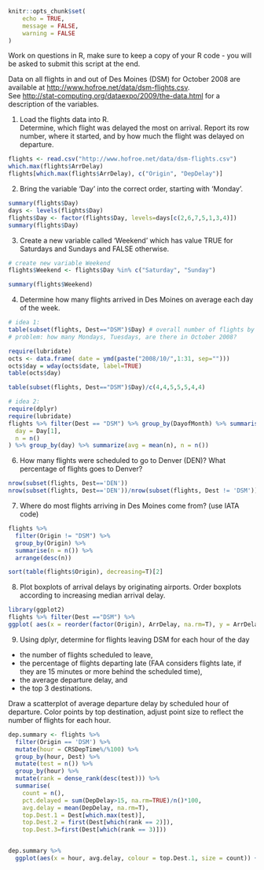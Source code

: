```r
knitr::opts_chunk$set(
	echo = TRUE,
	message = FALSE,
	warning = FALSE
)
```

Work on questions in R, make sure to keep a copy of your R code - you will be asked to submit this script at the end.

Data on all flights in and out of Des Moines (DSM) for October 2008 are available at <a href="http://www.hofroe.net/data/dsm-flights.csv">http://www.hofroe.net/data/dsm-flights.csv</a>.<br>
See <a href="http://stat-computing.org/dataexpo/2009/the-data.html">http://stat-computing.org/dataexpo/2009/the-data.html</a> for a description of the variables.

1. Load the flights data into R. <br>
		Determine, which flight was delayed the most on arrival. Report its row number, where it started, and by how much the flight was delayed on departure.  
		
		
```r
flights <- read.csv("http://www.hofroe.net/data/dsm-flights.csv")
which.max(flights$ArrDelay)
flights[which.max(flights$ArrDelay), c("Origin", "DepDelay")]
```

2. Bring the variable 'Day' into the correct order, starting with 'Monday'.

```r
summary(flights$Day)
days <- levels(flights$Day)
flights$Day <- factor(flights$Day, levels=days[c(2,6,7,5,1,3,4)])
summary(flights$Day)
```

3. Create a new variable called 'Weekend' which has value TRUE for Saturdays and Sundays and FALSE otherwise. 

```r
# create new variable Weekend
flights$Weekend <- flights$Day %in% c("Saturday", "Sunday")

summary(flights$Weekend)
```

4. Determine how many flights arrived in Des Moines on average each day of the week. 

```r
# idea 1:
table(subset(flights, Dest=="DSM")$Day) # overall number of flights by day of week
# problem: how many Mondays, Tuesdays, are there in October 2008?

require(lubridate)
octs <- data.frame( date = ymd(paste("2008/10/",1:31, sep="")))
octs$day = wday(octs$date, label=TRUE)
table(octs$day)

table(subset(flights, Dest=="DSM")$Day)/c(4,4,5,5,5,4,4)

# idea 2: 
require(dplyr)
require(lubridate)
flights %>% filter(Dest == "DSM") %>% group_by(DayofMonth) %>% summarise(
  day = Day[1],
  n = n()
) %>% group_by(day) %>% summarize(avg = mean(n), n = n())
```

6. How many flights were scheduled to go to Denver (DEN)? What percentage of flights goes to Denver? 

```r
nrow(subset(flights, Dest=='DEN'))
nrow(subset(flights, Dest=='DEN'))/nrow(subset(flights, Dest != 'DSM'))*100
```

7. Where do most flights arriving in Des Moines come from? (use IATA code) </p>

```r
flights %>% 
  filter(Origin != "DSM") %>% 
  group_by(Origin) %>% 
  summarise(n = n()) %>% 
  arrange(desc(n))

sort(table(flights$Origin), decreasing=T)[2]
```

8. Plot boxplots of arrival delays by originating airports. Order boxplots according to increasing median arrival delay. </p>

```r
library(ggplot2)
flights %>% filter(Dest =="DSM") %>%
ggplot(	aes(x = reorder(factor(Origin), ArrDelay, na.rm=T), y = ArrDelay)) + geom_boxplot()
```

9. Using dplyr, determine for flights leaving DSM for each hour of the day 

  - the number of flights scheduled to leave, 
  - the percentage of flights departing late (FAA considers flights late, if they are 15 minutes or more behind the scheduled time), 
  - the average departure delay, and 
  - the top 3 destinations.

Draw a scatterplot of average departure delay by scheduled hour of departure. Color points by top destination, adjust point size to reflect the number of flights for each hour. 

```r
dep.summary <- flights %>% 
  filter(Origin == 'DSM') %>%
  mutate(hour = CRSDepTime%/%100) %>% 
  group_by(hour, Dest) %>%
  mutate(test = n()) %>% 
  group_by(hour) %>% 
  mutate(rank = dense_rank(desc(test))) %>% 
  summarise(
    count = n(),
    pct.delayed = sum(DepDelay>15, na.rm=TRUE)/n()*100,
    avg.delay = mean(DepDelay, na.rm=T),
    top.Dest.1 = Dest[which.max(test)],
    top.Dest.2 = first(Dest[which(rank == 2)]),
    top.Dest.3=first(Dest[which(rank == 3)]))


dep.summary %>% 
  ggplot(aes(x = hour, avg.delay, colour = top.Dest.1, size = count)) + geom_point()
```

